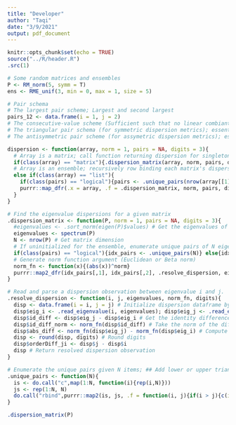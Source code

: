 ```yaml
---
title: "Developer"
author: "Taqi"
date: "3/9/2021"
output: pdf_document
---
```


```r
knitr::opts_chunk$set(echo = TRUE)
source("../R/header.R")
.src(1)
```

```r
# Some random matrices and ensembles
P <- RM_norm(5, symm = T)
ens <- RME_unif(3, min = 0, max = 1, size = 5)
```

```r
# Pair schema
# The largest pair scheme; Largest and second largest
pairs_12 <- data.frame(i = 1, j = 2)
# The consecutive-value scheme (Sufficient such that no linear combiantions of the diseprsion metric exists); one apart
# The triangular pair schema (for symmetric dispersion metrics); essentially all the combinations
# The antisymmetric pair scheme (for assymetric dispersion metrics); essentially all the permutations  
```

```r
dispersion <- function(array, norm = 1, pairs = NA, digits = 3){
  # Array is a matrix; call function returning dispersion for singleton matrix
  if(class(array) == "matrix"){.dispersion_matrix(array, norm, pairs, digits)}
  # Array is an ensemble; recursively row binding each matrix's dispersions
  else if(class(array) == "list"){
    if(class(pairs) == "logical"){pairs <- .unique_pairs(nrow(array[[1]]))} # Compute pairs to avoid computational waste and pass as argument
    purrr::map_dfr(.x = array, .f = .dispersion_matrix, norm, pairs, digits)
  }
}

# Find the eigenvalue dispersions for a given matrix
.dispersion_matrix <- function(P, norm = 1, pairs = NA, digits = 3){
  #eigenvalues <- .sort_norm(eigen(P)$values) # Get the eigenvalues of a matrix
  eigenvalues <- spectrum(P)
  N <- nrow(P) # Get matrix dimension
  # If uninitialized for the ensemble, enumerate unique pairs of N eigenvalues
  if(class(pairs) == "logical"){idx_pairs <- .unique_pairs(N)} else{idx_pairs <- pairs} # Otherwise, read in pre-computed values
  # Generate norm function argument (Euclidean or Beta norm)
  norm_fn <- function(x){(abs(x))^norm} 
  purrr::map2_dfr(idx_pairs[,1], idx_pairs[,2], .resolve_dispersion, eigenvalues, norm_fn, digits)
}
```

```r
# Read and parse a dispersion observation between eigenvalue i and j.
.resolve_dispersion <- function(i, j, eigenvalues, norm_fn, digits){
  disp <- data.frame(i = i, j = j) # Initialize dispersion dataframe by adding order of eigenvalues compared
  disp$eig_i <- .read_eigenvalue(i, eigenvalues); disp$eig_j <- .read_eigenvalue(j, eigenvalues) # Add the eigenvalues
  disp$id_diff <- disp$eig_j - disp$eig_i # Get the identity difference dispersion metric
  disp$id_diff_norm <- norm_fn(disp$id_diff) # Take the norm of the difference
  disp$abs_diff <- norm_fn(disp$eig_j) - norm_fn(disp$eig_i) # Compute the difference of absolutes w.r.t. norm function (Euclidean or beta)
  disp <- round(disp, digits) # Round digits
  disp$orderDiff_ji <- disp$j - disp$i
  disp # Return resolved dispersion observation
}

# Enumerate the unique pairs given N items; ## Add lower or upper triangle argument, need to create binary lambdas; <(x,y) and >(x,y)
.unique_pairs <- function(N){
  is <- do.call("c",map(1:N, function(i){rep(i,N)}))
  js <- rep(1:N, N)
  do.call("rbind",purrr::map2(is, js, .f = function(i, j){if(i > j){c(i = i, j = j)}}))
}
```

```r
.dispersion_matrix(P)
```

